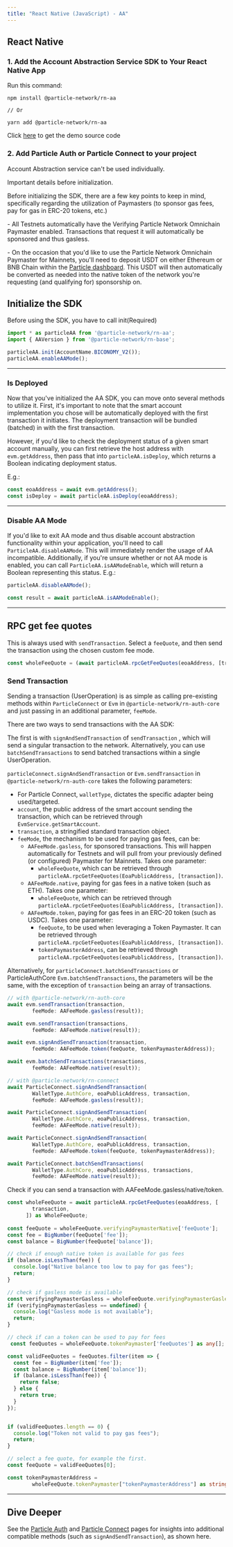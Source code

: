 ```yaml
---
title: "React Native (JavaScript) - AA"
---
```


## React Native

### 1. Add the Account Abstraction Service SDK to Your React Native App

Run this command:

```shell Terminal
npm install @particle-network/rn-aa

// Or

yarn add @particle-network/rn-aa
```

Click [here](https://github.com/Particle-Network/particle-react-native/tree/master/particle-aa) to get the demo source code

### 2. Add Particle Auth or Particle Connect to your project

Account Abstraction service can't be used individually.

<Note>
Important details before initialization.
<p></p>
<p>Before initializing the SDK, there are a few key points to keep in mind, specifically regarding the utilization of Paymasters (to sponsor gas fees, pay for gas in ERC-20 tokens, etc.)</p>
<p></p>
<p>- All Testnets automatically have the Verifying Particle Network Omnichain Paymaster enabled. Transactions that request it will automatically be sponsored and thus gasless.</p>
<p>- On the occasion that you'd like to use the Particle Network Omnichain Paymaster for Mainnets, you'll need to deposit USDT on either Ethereum or BNB Chain within the <a href="https://dashboard.particle.network">Particle dashboard</a>. This USDT will then automatically be converted as needed into the native token of the network you're requesting (and qualifying for) sponsorship on.</p>
</Note>

## Initialize the SDK

Before using the SDK, you have to call init(Required)

```typeScript
import * as particleAA from '@particle-network/rn-aa';
import { AAVersion } from '@particle-network/rn-base';

particleAA.init(AccountName.BICONOMY_V2());
particleAA.enableAAMode();
```

---

### Is Deployed

Now that you've initialized the AA SDK, you can move onto several methods to utilize it. First, it's important to note that the smart account implementation you chose will be automatically deployed with the first transaction it initiates. The deployment transaction will be bundled (batched) in with the first transaction. 

However, if you'd like to check the deployment status of a given smart account manually, you can first retrieve the host address with `evm.getAddress`, then pass that into `particleAA.isDeploy`, which returns a Boolean indicating deployment status.

E.g.:

```typeScript
const eoaAddress = await evm.getAddress();
const isDeploy = await particleAA.isDeploy(eoaAddress);
```

---

### Disable AA Mode

If you'd like to exit AA mode and thus disable account abstraction functionality within your application, you'll need to call `ParticleAA.disableAAMode`. This will immediately render the usage of AA incompatible. Additionally, if you're unsure whether or not AA mode is enabled, you can call `ParticleAA.isAAModeEnable`, which will return a Boolean representing this status. E.g.:

```typeScript
particleAA.disableAAMode();

const result = await particleAA.isAAModeEnable();
```

---

## RPC get fee quotes

This is always used with `sendTransaction`. Select a `feeQuote`, and then send the transaction using the chosen custom fee mode.

```typeScript
const wholeFeeQuote = (await particleAA.rpcGetFeeQuotes(eoaAddress, [transaction])) as WholeFeeQuote;
```

### Send Transaction

Sending a transaction (UserOperation) is as simple as calling pre-existing methods within `ParticleConnect` or `Evm` in `@particle-network/rn-auth-core` and just passing in an additional parameter, `feeMode`. 

There are two ways to send transactions with the AA SDK: 

The first is with `signAndSendTransaction` of `sendTransaction` , which will send a singular transaction to the network. Alternatively, you can use `batchSendTransactions` to send batched transactions within a single UserOperation.

`particleConnect.signAndSendTransaction` or `Evm.sendTransaction` in `@particle-network/rn-auth-core` takes the following parameters:

- For Particle Connect, `walletType`, dictates the specific adapter being used/targeted.
- `account`, the public address of the smart account sending the transaction, which can be retrieved through `EvmService.getSmartAccount`.
- `transaction`, a stringified standard transaction object.
- `feeMode`, the mechanism to be used for paying gas fees, can be:
  - `AAFeeMode.gasless`, for sponsored transactions. This will happen automatically for Testnets and will pull from your previously defined (or configured) Paymaster for Mainnets. Takes one parameter:
    - `wholeFeeQuote`, which can be retrieved through `particleAA.rpcGetFeeQuotes(EoaPublicAddress, [transaction])`.
  - `AAFeeMode.native`, paying for gas fees in a native token (such as ETH). Takes one parameter:
    - `wholeFeeQuote`, which can be retrieved through `particleAA.rpcGetFeeQuotes(EoaPublicAddress, [transaction])`.
  - `AAFeeMode.token`, paying for gas fees in an ERC-20 token (such as USDC). Takes one parameter:
    - `feeQuote`, to be used when leveraging a Token Paymaster. It can be retrieved through `particleAA.rpcGetFeeQuotes(EoaPublicAddress, [transaction])`.
    - `tokenPaymasterAddress`, can be  retrieved through `particleAA.rpcGetFeeQuotes(eoaPublicAddress, [transaction])`.

Alternatively, for `particleConnect.batchSendTransactions` or ParticleAuthCore `Evm.batchSendTransactions`, the parameters will be the same, with the exception of `transaction` being an array of transactions.

```typeScript
// with @particle-network/rn-auth-core
await evm.sendTransaction(transaction,
        feeMode: AAFeeMode.gasless(result));

await evm.sendTransaction(transactions,
        feeMode: AAFeeMode.native(result));

await evm.signAndSendTransaction(transaction,
        feeMode: AAFeeMode.token(feeQuote, tokenPaymasterAddress));

await evm.batchSendTransactions(transactions,
        feeMode: AAFeeMode.native(result));

// with @particle-network/rn-connect
await ParticleConnect.signAndSendTransaction(
        WalletType.AuthCore, eoaPublicAddress, transaction,
        feeMode: AAFeeMode.gasless(result));

await ParticleConnect.signAndSendTransaction(
        WalletType.AuthCore, eoaPublicAddress, transaction,
        feeMode: AAFeeMode.native(result));

await ParticleConnect.signAndSendTransaction(
        WalletType.AuthCore, eoaPublicAddress, transaction,
        feeMode: AAFeeMode.token(feeQuote, tokenPaymasterAddress));

await ParticleConnect.batchSendTransactions(
        WalletType.AuthCore, eoaPublicAddress, transactions,
        feeMode: AAFeeMode.native(result));
```

Check if you can send a transaction with AAFeeMode.gasless/native/token.

```typeScript
const wholeFeeQuote = await particleAA.rpcGetFeeQuotes(eoaAddress, [
        transaction,
      ]) as WholeFeeQuote;
      
const feeQuote = wholeFeeQuote.verifyingPaymasterNative['feeQuote'];
const fee = BigNumber(feeQuote['fee']);
const balance = BigNumber(feeQuote['balance']);

// check if enough native token is available for gas fees
if (balance.isLessThan(fee)) {
  console.log("Native balance too low to pay for gas fees");
  return;
}

// check if gasless mode is available
const verifyingPaymasterGasless = wholeFeeQuote.verifyingPaymasterGasless;
if (verifyingPaymasterGasless == undefined) {
  console.log("Gasless mode is not available");
  return;
}

// check if can a token can be used to pay for fees
 const feeQuotes = wholeFeeQuote.tokenPaymaster['feeQuotes'] as any[];

const validFeeQuotes = feeQuotes.filter(item => {
  const fee = BigNumber(item['fee']);
  const balance = BigNumber(item['balance']);
  if (balance.isLessThan(fee)) {
    return false;
  } else {
    return true;
  }
});


if (validFeeQuotes.length == 0) {
  console.log("Token not valid to pay gas fees");
  return;
}

// select a fee quote, for example the first.
const feeQuote = validFeeQuotes[0];

const tokenPaymasterAddress =
        wholeFeeQuote.tokenPaymaster["tokenPaymasterAddress"] as string;

```

***

## Dive Deeper

See the [Particle Auth](/api-reference/auth/mobile-sdks/react) and [Particle Connect](/api-reference/connect/mobile/react) pages for insights into additional compatible methods (such as `signAndSendTransaction`), as shown here.
